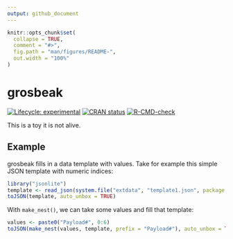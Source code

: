 ```yaml
---
output: github_document
---
```


<!-- README.md is generated from README.Rmd. Please edit that file -->

```r
knitr::opts_chunk$set(
  collapse = TRUE,
  comment = "#>",
  fig.path = "man/figures/README-",
  out.width = "100%"
)
```

# grosbeak

<!-- badges: start -->
[![Lifecycle: experimental](https://img.shields.io/badge/lifecycle-experimental-orange.svg)](https://lifecycle.r-lib.org/articles/stages.html#experimental)
[![CRAN status](https://www.r-pkg.org/badges/version/grosbeak)](https://CRAN.R-project.org/package=grosbeak)
[![R-CMD-check](https://github.com/zkamvar/grosbeak/workflows/R-CMD-check/badge.svg)](https://github.com/zkamvar/grosbeak/actions)
<!-- badges: end -->

This is a toy it is not alive.

## Example

grosbeak fills in a data template with values. Take for example this simple JSON
template with numeric indices:

```r
library("jsonlite")
template <- read_json(system.file("extdata", "template1.json", package = "grosbeak"))
toJSON(template, auto_unbox = TRUE)
```

With `make_nest()`, we can take some values and fill that template:

```r
values <- paste0("Payload#", 0:6)
toJSON(make_nest(values, template, prefix = "Payload#"), auto_unbox = TRUE)
```

